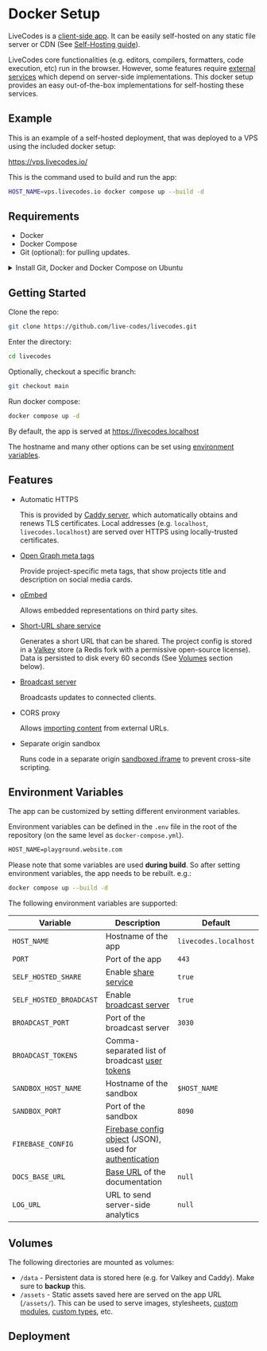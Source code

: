 # Docker Setup

LiveCodes is a [client-side app](../why.mdx#client-side). It can be easily self-hosted on any static file server or CDN (See [Self-Hosting guide](../features/self-hosting.mdx)).

LiveCodes core functionalities (e.g. editors, compilers, formatters, code execution, etc) run in the browser. However, some features require [external services](./services.mdx) which depend on server-side implementations.
This docker setup provides an easy out-of-the-box implementations for self-hosting these services.

## Example

This is an example of a self-hosted deployment, that was deployed to a VPS using the included docker setup:

https://vps.livecodes.io/

This is the command used to build and run the app:

```sh
HOST_NAME=vps.livecodes.io docker compose up --build -d
```

## Requirements

- Docker
- Docker Compose
- Git (optional): for pulling updates.

<details>
<summary>
Install Git, Docker and Docker Compose on Ubuntu
</summary>

This script installs git, docker, and docker compose on Ubuntu:

```sh
#!/bin/bash

# Update package lists
sudo apt update

# Install Git
sudo apt install -y git

# Install Docker
sudo apt install -y ca-certificates curl gnupg lsb-release
curl -fsSL https://download.docker.com/linux/ubuntu/gpg | sudo gpg --dearmor -o /usr/share/keyrings/docker-archive-keyring.gpg
echo "deb [arch=$(dpkg --print-architecture) signed-by=/usr/share/keyrings/docker-archive-keyring.gpg] https://download.docker.com/linux/ubuntu $(lsb_release -cs) stable" | sudo tee /etc/apt/sources.list.d/docker.list > /dev/null
sudo apt update
sudo apt install -y docker-ce docker-ce-cli containerd.io

# Add current user to docker group
sudo usermod -aG docker $USER
newgrp docker # Apply group changes immediately

# Install Docker Compose
sudo apt install -y docker-compose
```

To use this script:

**Save**

Save the script to a file, for example: `install_docker_ubuntu.sh`.

**Make Executable**

Make the script executable with:

```sh
chmod +x install_docker_ubuntu.sh
```

**Run**

Execute the script using:
```sh
sudo ./install_docker_ubuntu.sh
```

It's recommended to run it with `sudo` to ensure all necessary permissions are granted.

**Verify**

Verify the installations with:

```sh
git --version
docker --version
docker compose version
```
</details>

## Getting Started

Clone the repo:

```sh
git clone https://github.com/live-codes/livecodes.git
```

Enter the directory:

```sh
cd livecodes
```

Optionally, checkout a specific branch:

```sh
git checkout main
```

Run docker compose:

```sh
docker compose up -d
```

By default, the app is served at https://livecodes.localhost

The hostname and many other options can be set using [environment variables](#environment-variables).

## Features

- Automatic HTTPS

  This is provided by [Caddy server](https://caddyserver.com), which automatically obtains and renews TLS certificates.
  Local addresses (e.g. `localhost`, `livecodes.localhost`) are served over HTTPS using locally-trusted certificates.

- [Open Graph meta tags](https://ogp.me/)

  Provide project-specific meta tags, that show projects title and description on social media cards.

- [oEmbed](https://oembed.com/)

  Allows embedded representations on third party sites.

- [Short-URL share service](../features/share.mdx)

  Generates a short URL that can be shared. The project config is stored in a [Valkey](https://valkey.io/) store (a Redis fork with a permissive open-source license).
  Data is persisted to disk every 60 seconds (See [Volumes](#volumes) section below).

- [Broadcast server](../features/broadcast.mdx)

  Broadcasts updates to connected clients.

- CORS proxy

  Allows [importing content](../features/import.mdx) from external URLs.

- Separate origin sandbox

  Runs code in a separate origin [sandboxed iframe](https://www.html5rocks.com/en/tutorials/security/sandboxed-iframes/) to prevent cross-site scripting.


## Environment Variables

The app can be customized by setting different environment variables.


Environment variables can be defined in the `.env` file in the root of the repository (on the same level as `docker-compose.yml`).

```txt title=".env"
HOST_NAME=playground.website.com
```

Please note that some variables are used **during build**. So after setting environment variables, the app needs to be rebuilt. e.g.:

```sh
docker compose up --build -d
```

The following environment variables are supported:

| Variable | Description | Default |
| --- | --- | --- |
| `HOST_NAME` | Hostname of the app | `livecodes.localhost` |
| `PORT` | Port of the app | `443` |
| `SELF_HOSTED_SHARE` | Enable [share service](../features/share.mdx) | `true` |
| `SELF_HOSTED_BROADCAST` | Enable [broadcast server](../features/broadcast.mdx) | `true` |
| `BROADCAST_PORT` | Port of the broadcast server | `3030` |
| `BROADCAST_TOKENS` | Comma-separated list of broadcast [user tokens](../features/broadcast.mdx#technical-details) | |
| `SANDBOX_HOST_NAME` | Hostname of the sandbox | `$HOST_NAME` |
| `SANDBOX_PORT` | Port of the sandbox | `8090` |
| `FIREBASE_CONFIG` | [Firebase config object](https://firebase.google.com/docs/web/learn-more#config-object) (JSON), used for [authentication](../features/github-integration.mdx) | |
| `DOCS_BASE_URL` | [Base URL](../features/self-hosting.mdx#custom-build) of the documentation | `null` |
| `LOG_URL` | URL to send server-side analytics | `null` |

## Volumes

The following directories are mounted as volumes:

- `/data` - Persistent data is stored here (e.g. for Valkey and Caddy). Make sure to **backup** this.
- `/assets` - Static assets saved here are served on the app URL (`/assets/`). This can be used to serve images, stylesheets, [custom modules](../features/module-resolution.mdx#custom-module-resolution), [custom types](../features/intellisense.mdx#custom-types), etc.

## Deployment

